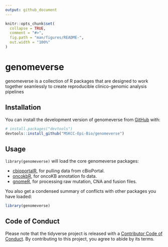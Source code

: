 ```yaml
---
output: github_document
---
```


<!-- README.md is generated from README.Rmd. Please edit that file -->

```r
knitr::opts_chunk$set(
  collapse = TRUE,
  comment = "#>",
  fig.path = "man/figures/README-",
  out.width = "100%"
)
```

# genomeverse

<!-- badges: start -->
<!-- badges: end -->

genomeverse is a collection of R packages that are designed to work together seamlessly to create reproducible clinico-genomic analysis pipelines

## Installation

You can install the development version of genomeverse from [GitHub](https://github.com/) with:

``` r
# install.packages("devtools")
devtools::install_github("MSKCC-Epi-Bio/genomeverse")
```

## Usage

`library(genomeverse)` will load the core genomeverse packages: 

* [cbioportalR](https://www.karissawhiting.com/cbioportalR/), for pulling data from cBioPortal.
* [oncokbR](https://tidyr.tidyverse.org), for oncoKB annotation fo data.
* [gnomeR](https://mskcc-epi-bio.github.io/gnomeR/), for processing raw mutation, CNA and fusion files.

You also get a condensed summary of conflicts with other packages you have loaded:

```r
library(genomeverse)
```

## Code of Conduct

Please note that the tidyverse project is released with a [Contributor Code of Conduct](https://tidyverse.tidyverse.org/CODE_OF_CONDUCT.html). 
By contributing to this project, you agree to abide by its terms.
